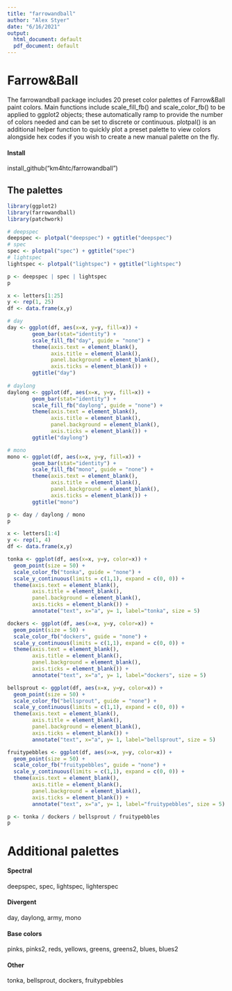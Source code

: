 ```yaml
---
title: "farrowandball"
author: "Alex Styer"
date: "6/16/2021"
output:
  html_document: default
  pdf_document: default
---
```


# Farrow&Ball
The farrowandball package includes 20 preset color palettes of Farrow&Ball paint colors. Main functions include scale_fill_fb() and scale_color_fb() to be applied to ggplot2 objects; these automatically ramp to provide the number of colors needed and can be set to discrete or continuous. plotpal() is an additional helper function to quickly plot a preset palette to view colors alongside hex codes if you wish to create a new manual palette on the fly.

#### Install
install_github("km4htc/farrowandball")

## The palettes
```r
library(ggplot2)
library(farrowandball)
library(patchwork)
```

```r
# deepspec
deepspec <- plotpal("deepspec") + ggtitle("deepspec")
# spec
spec <- plotpal("spec") + ggtitle("spec")
# lightspec
lightspec <- plotpal("lightspec") + ggtitle("lightspec")

p <- deepspec | spec | lightspec
p
```

```r
x <- letters[1:25]
y <- rep(1, 25)
df <- data.frame(x,y)

# day
day <- ggplot(df, aes(x=x, y=y, fill=x)) +
        geom_bar(stat="identity") +
        scale_fill_fb("day", guide = "none") +
        theme(axis.text = element_blank(),
              axis.title = element_blank(),
              panel.background = element_blank(),
              axis.ticks = element_blank()) +
        ggtitle("day")
  
# daylong
daylong <- ggplot(df, aes(x=x, y=y, fill=x)) +
        geom_bar(stat="identity") +
        scale_fill_fb("daylong", guide = "none") +
        theme(axis.text = element_blank(),
              axis.title = element_blank(),
              panel.background = element_blank(),
              axis.ticks = element_blank()) +
        ggtitle("daylong")

# mono
mono <- ggplot(df, aes(x=x, y=y, fill=x)) +
        geom_bar(stat="identity") +
        scale_fill_fb("mono", guide = "none") +
        theme(axis.text = element_blank(),
              axis.title = element_blank(),
              panel.background = element_blank(),
              axis.ticks = element_blank()) +
        ggtitle("mono")

p <- day / daylong / mono
p
```

```r
x <- letters[1:4]
y <- rep(1, 4)
df <- data.frame(x,y)

tonka <- ggplot(df, aes(x=x, y=y, color=x)) +
  geom_point(size = 50) +
  scale_color_fb("tonka", guide = "none") +
  scale_y_continuous(limits = c(1,1), expand = c(0, 0)) +
  theme(axis.text = element_blank(),
        axis.title = element_blank(),
        panel.background = element_blank(),
        axis.ticks = element_blank()) +
        annotate("text", x="a", y= 1, label="tonka", size = 5)

dockers <- ggplot(df, aes(x=x, y=y, color=x)) +
  geom_point(size = 50) +
  scale_color_fb("dockers", guide = "none") +
  scale_y_continuous(limits = c(1,1), expand = c(0, 0)) +
  theme(axis.text = element_blank(),
        axis.title = element_blank(),
        panel.background = element_blank(),
        axis.ticks = element_blank()) +
        annotate("text", x="a", y= 1, label="dockers", size = 5)

bellsprout <- ggplot(df, aes(x=x, y=y, color=x)) +
  geom_point(size = 50) +
  scale_color_fb("bellsprout", guide = "none") +
  scale_y_continuous(limits = c(1,1), expand = c(0, 0)) +
  theme(axis.text = element_blank(),
        axis.title = element_blank(),
        panel.background = element_blank(),
        axis.ticks = element_blank()) +
        annotate("text", x="a", y= 1, label="bellsprout", size = 5)

fruitypebbles <- ggplot(df, aes(x=x, y=y, color=x)) +
  geom_point(size = 50) +
  scale_color_fb("fruitypebbles", guide = "none") +
  scale_y_continuous(limits = c(1,1), expand = c(0, 0)) +
  theme(axis.text = element_blank(),
        axis.title = element_blank(),
        panel.background = element_blank(),
        axis.ticks = element_blank()) +
        annotate("text", x="a", y= 1, label="fruitypebbles", size = 5)

p <- tonka / dockers / bellsprout / fruitypebbles
p
```


# Additional palettes
#### Spectral
deepspec,
spec,
lightspec,
lighterspec

#### Divergent
day,
daylong,
army,
mono

#### Base colors
pinks,
pinks2,
reds,
yellows,
greens,
greens2,
blues,
blues2

#### Other
tonka,
bellsprout,
dockers,
fruitypebbles
